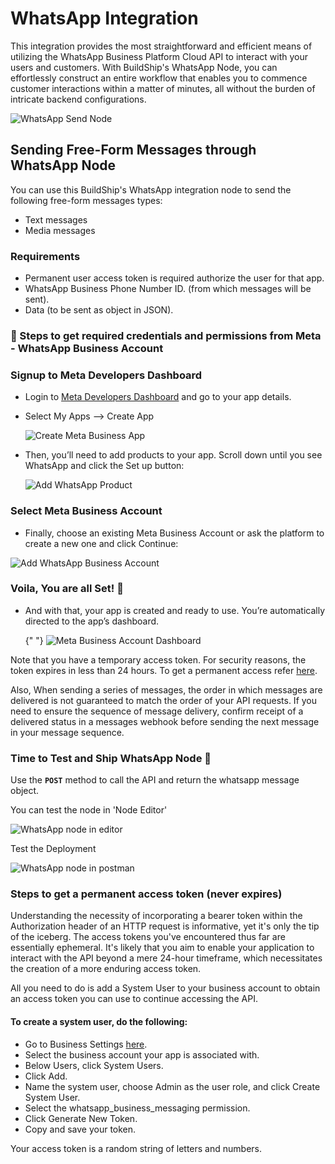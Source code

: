 
# WhatsApp Integration

This integration provides the most straightforward and efficient means of utilizing the WhatsApp Business Platform Cloud API to interact with your users and customers.
With BuildShip's WhatsApp Node, you can effortlessly construct an entire workflow that enables you to commence customer interactions within a matter of minutes, all without the burden of intricate backend configurations.

<Image src={whatsappBanner} alt="WhatsApp Send Node" width={1200} />

## Sending Free-Form Messages through WhatsApp Node

You can use this BuildShip's WhatsApp integration node to send the following free-form messages types:

- Text messages
- Media messages

### Requirements

- Permanent user access token is required authorize the user for that app.
- WhatsApp Business Phone Number ID. (from which messages will be sent).
- Data (to be sent as object in JSON).

### 📝 Steps to get required credentials and permissions from Meta - WhatsApp Business Account

<Steps>

### Signup to Meta Developers Dashboard

- Login to [Meta Developers Dashboard](https://developers.facebook.com/) and go to your app details.
- Select My Apps --> Create App

  <Image src={creteApp} alt="Create Meta Business App" width={800} />

- Then, you’ll need to add products to your app. Scroll down until you see WhatsApp and click the Set up button:

  <Image src={addProduct} alt="Add WhatsApp Product" width={800} />

### Select Meta Business Account

- Finally, choose an existing Meta Business Account or ask the platform to create a new one and click Continue:
<div class = "flex justify-center">
  <Image src={metaAccount} alt="Add WhatsApp Business Account" width={400} />
</div>

### Voila, You are all Set! 🎉

- And with that, your app is created and ready to use. You’re automatically directed to the app’s dashboard.

  {" "}
  <Image src={dashboard} alt="Meta Business Account Dashboard" width={800} />

</Steps>

  <Callout emoji="💡">

  Note that you have a temporary access token. For security reasons, the token expires in less than 24 hours. To get a permanent access refer [here](#steps-to-get-permanent-access-toekn-never-expires).

  </Callout>

Also, When sending a series of messages, the order in which messages are delivered is not guaranteed to match the order of your API requests. 
If you need to ensure the sequence of message delivery, confirm receipt of a delivered status in a messages webhook before sending the next message in your message sequence. 

### Time to Test and Ship WhatsApp Node 🚀

Use the **```POST```** method to call the API and return the whatsapp message object.

You can test the node in 'Node Editor'

  <Image src={testNode} alt="WhatsApp node in editor" width={800} />

Test the Deployment

  <Image src={testPost} alt="WhatsApp node in postman" width={800} />

### Steps to get a permanent access token (never expires) 
Understanding the necessity of incorporating a bearer token within the Authorization header of an HTTP request is informative, yet it's only the tip of the iceberg. The access tokens you've encountered thus far are essentially ephemeral. 
It's likely that you aim to enable your application to interact with the API beyond a mere 24-hour timeframe, which necessitates the creation of a more enduring access token.

All you need to do is add a System User to your business account to obtain an access token you can use to continue accessing the API. 

#### To create a system user, do the following:

- Go to Business Settings [here](https://developers.facebook.com/micro_site/url/?click_creative_path[0]=link&ums_creative_detail=link%26device_type%3Ddesktop&click_from_context_menu=true&country=IN&destination=https%3A%2F%2Fbusiness.facebook.com%2Fsettings&event_type=click&last_nav_impression_id=0AEeFjch8mUN92OaY&max_percent_page_viewed=90&max_viewport_height_px=984&max_viewport_width_px=1850&orig_request_uri=https%3A%2F%2Fdevelopers.facebook.com%2Fblog%2Fpost%2F2022%2F12%2F05%2Fauth-tokens%2F&region=apac&scrolled=true&session_id=1VV5dHDVNht7DIriz&site=developers&extra_data[create_type]=link&extra_data[create_type_detail]=&extra_data[creative_detail]=link%26device_type%3Ddesktop).
- Select the business account your app is associated with.
- Below Users, click System Users.
- Click Add.
- Name the system user, choose Admin as the user role, and click Create System User.
- Select the whatsapp_business_messaging permission.
- Click Generate New Token.
- Copy and save your token.

Your access token is a random string of letters and numbers.

